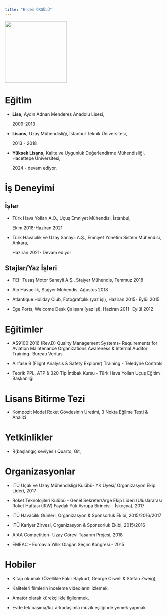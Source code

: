 ```yaml
---
title: "Erdem ÖRGÜLÜ"
---
```


![](images/foto.jpg){fig-align="center" width="197"}

# Eğitim

-   **Lise,** Aydın Adnan Menderes Anadolu Lisesi,

    2009-2013

-   **Lisans,** Uzay Mühendisliği, İstanbul Teknik Üniversitesi,

    2013 - 2018

-   **Yüksek Lisans,** Kalite ve Uygunluk Değerlendirme Mühendisliği, Hacettepe Üniversitesi,

    2024 - devam ediyor.

# İş Deneyimi

## İşler

-   Türk Hava Yolları A.O., Uçuş Emniyet Mühendisi, İstanbul,

    Ekim 2018-Haziran 2021

-   Türk Havacılık ve Uzay Sanayii A.Ş., Emniyet Yönetim Sistem Mühendisi, Ankara,

    Haziran 2021- Devam ediyor

## Stajlar/Yaz İşleri

-   TEI- Tusaş Motor Sanayii A.Ş., Stajyer Mühendis, Temmuz 2018

-   Alp Havacılık, Stajyer Mühendis, Ağustos 2018

-   Atlantique Holiday Club, Fotoğrafçılık (yaz işi), Haziran 2015- Eylül 2015

-   Ege Ports, Welcome Desk Çalışanı (yaz işi), Haziran 2011- Eylül 2012

# Eğitimler

-   AS9100:2016 (Rev.D) Quality Management Systems- Requirements for Aviation Maintenance Organizations Awareness & Internal Auditor Training- Bureau Veritas

-   Airfase B (Flight Analysis & Safety Explorer) Training - Teledyne Controls

-   Teorik PPL, ATP & 320 Tip İntibak Kursu - Türk Hava Yolları Uçuş Eğitim Başkanlığı

# Lisans Bitirme Tezi

-   Kompozit Model Roket Gövdesinin Üretimi, 3 Nokta Eğilme Testi & Analizi

# Yetkinlikler

-   R(başlangıç seviyesi) Quarto, Git,

# Organizasyonlar

-   İTÜ Uçak ve Uzay Mühendisliği Kulübü- YK Üyesi/ Organizasyon Ekip Lideri, 2017

-   Roket Teknolojileri Kulübü - Genel Sekreter/Arge Ekip Lideri (Uluslararası Roket Haftası (IRW) Faydalı Yük Avrupa Birincisi - İskoçya), 2017

-   İTÜ Havacılık Günleri, Organizasyon & Sponsorluk Ekibi, 2015/2016/2017

-   İTÜ Kariyer Zirvesi, Organizasyon & Sponsorluk Ekibi, 2015/2016

-   AIAA Competition- Uzay Görevi Tasarım Projesi, 2018

-   EMEAC - Euroavia Yıllık Olağan Seçim Kongresi - 2015

# Hobiler

-   Kitap okumak (Özellikle Fakir Baykurt, George Orwell & Stefan Zweig),

-   Kaliteleri filmlerin inceleme videolarını izlemek,

-   Amatör olarak kürekçilikle ilgilenmek,

-   Evde tek başıma/kız arkadaşımla müzik eşliğinde yemek yapmak
